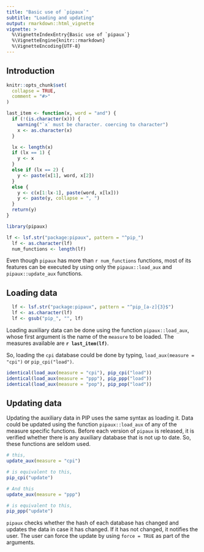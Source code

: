 ```yaml
---
title: "Basic use of `pipaux`"
subtitle: "Loading and updating"
output: rmarkdown::html_vignette
vignette: >
  %\VignetteIndexEntry{Basic use of `pipaux`}
  %\VignetteEngine{knitr::rmarkdown}
  %\VignetteEncoding{UTF-8}
---
```


## Introduction

```r
knitr::opts_chunk$set(
  collapse = TRUE,
  comment = "#>"
)

last_item <- function(x, word = "and") {
  if (!(is.character(x))) {
    warning("`x` must be character. coercing to character")
    x <- as.character(x)
  }

  lx <- length(x)
  if (lx == 1) {
    y <- x
  }
  else if (lx == 2) {
    y <- paste(x[1], word, x[2])
  }
  else {
    y <- c(x[1:lx-1], paste(word, x[lx]))
    y <- paste(y, collapse = ", ")
  }
  return(y)
}


```

```r
library(pipaux)
```

```r
lf <- lsf.str("package:pipaux", pattern = "^pip_")
  lf <- as.character(lf)
  num_functions <- length(lf)
```
Even though `pipaux` has more than `r num_functions` functions, most of its features 
can be executed by using only the `pipaux::load_aux` and `pipaux::update_aux` functions. 

## Loading data

```r
  lf <- lsf.str("package:pipaux", pattern = "^pip_[a-z]{3}$")
  lf <- as.character(lf)
  lf <- gsub("pip_", "", lf)
```

Loading auxiliary data can be done using the function `pipaux::load_aux`, whose 
first argument is the name of the `measure` to be loaded. The measures available
are **`r last_item(lf)`**. 


So, loading the `cpi` database could be done by typing, 
`load_aux(measure = "cpi")` or `pip_cpi("load")`. 


```r
identical(load_aux(measure = "cpi"), pip_cpi("load"))
identical(load_aux(measure = "ppp"), pip_ppp("load"))
identical(load_aux(measure = "pop"), pip_pop("load"))
```

## Updating data

Updating the auxiliary data in PIP uses the same syntax as loading it. 
Data could be updated using the function `pipaux::load_aux` of any of the measure 
specific functions. Before each version of `pipaux` is released, it is verified whether 
there is any auxiliary database that is not up to date. So, these functions are 
seldom used. 

```r
# this, 
update_aux(measure = "cpi")

# is equivalent to this, 
pip_cpi("update")

# And this
update_aux(measure = "ppp")

# is equivalent to this, 
pip_ppp("update")
```


`pipaux` checks whether the hash of each database has changed and updates the data 
in case it has changed. If it has not changed, it notifies the user. The user can 
force the update by using `force = TRUE` as part of the arguments.

